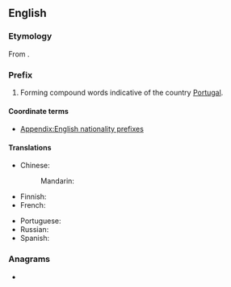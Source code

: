 {{also|luso|Luso|luso-}}
==English==

===Etymology===
From {{etyl|la|en}} {{m|la|Lūsitānia||Ancient Roman province comprising most of modern Portugal and part of Spain}}.

===Prefix===
{{en-prefix}}

# Forming compound words indicative of the country [[Portugal]].

====Coordinate terms====
* [[Appendix:English nationality prefixes]]

====Translations====
{{trans-top|relating to Portugal or Portuguese}}
* Chinese:
*: Mandarin: {{t+|cmn|葡|tr=Pú-|sc=Hani}}
* Finnish: {{t+|fi|portugalilainen|alt=portugalilais-}}
* French: {{t+|fr|luso-}}
{{trans-mid}}
* Portuguese: {{t+|pt|luso-}}
* Russian: {{t|ru|португа́льско-}}
* Spanish: {{t|es|luso-}}
{{trans-bottom}}

===Anagrams===
* {{anagrams|en|ouls|soul}}